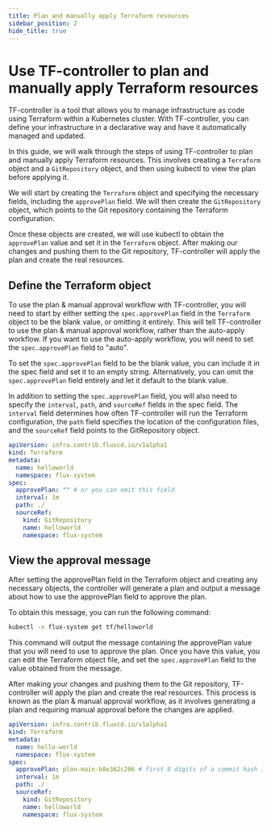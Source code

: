 ```yaml
---
title: Plan and manually apply Terraform resources
sidebar_position: 2
hide_title: true
---
```


# Use TF-controller to plan and manually apply Terraform resources

TF-controller is a tool that allows you to manage infrastructure as code
using Terraform within a Kubernetes cluster. With TF-controller, you can
define your infrastructure in a declarative way and have it automatically managed and updated.

In this guide, we will walk through the steps of using TF-controller to plan and
manually apply Terraform resources.
This involves creating a `Terraform` object and a `GitRepository` object,
and then using kubectl to view the plan before applying it.

We will start by creating the `Terraform` object and specifying the necessary fields,
including the `approvePlan` field.
We will then create the `GitRepository` object,
which points to the Git repository containing the Terraform configuration.

Once these objects are created, we will use kubectl to obtain the `approvePlan` value
and set it in the `Terraform` object. After making our changes and pushing them to the Git repository,
TF-controller will apply the plan and create the real resources.

## Define the Terraform object

To use the plan & manual approval workflow with TF-controller,
you will need to start by either setting the `spec.approvePlan` field in the `Terraform` object
to be the blank value, or omitting it entirely.
This will tell TF-controller to use the plan & manual approval workflow, rather than the auto-apply workflow.
If you want to use the auto-apply workflow, you will need to set the `spec.approvePlan` field to "auto".

To set the `spec.approvePlan` field to be the blank value,
you can include it in the spec field and set it to an empty string.
Alternatively, you can omit the `spec.approvePlan` field entirely and let it default to the blank value.

In addition to setting the `spec.approvePlan` field, you will also need to specify the `interval`, `path`,
and `sourceRef` fields in the spec field.
The `interval` field determines how often TF-controller will run the Terraform configuration,
the `path` field specifies the location of the configuration files,
and the `sourceRef` field points to the GitRepository object.

```yaml {7}
apiVersion: infra.contrib.fluxcd.io/v1alpha1
kind: Terraform
metadata:
  name: helloworld
  namespace: flux-system
spec:
  approvePlan: "" # or you can omit this field
  interval: 1m
  path: ./
  sourceRef:
    kind: GitRepository
    name: helloworld
    namespace: flux-system
```

## View the approval message

After setting the approvePlan field in the Terraform object and creating any necessary objects, the controller will generate a plan and output a message about how to use the approvePlan field to approve the plan.

To obtain this message, you can run the following command:

```bash
kubectl -n flux-system get tf/helloworld
```

This command will output the message containing the approvePlan value
that you will need to use to approve the plan.
Once you have this value, you can edit the Terraform object file, and set the `spec.approvePlan` field
to the value obtained from the message.

After making your changes and pushing them to the Git repository,
TF-controller will apply the plan and create the real resources.
This process is known as the plan & manual approval workflow,
as it involves generating a plan and requiring manual approval before the changes are applied.

```yaml {7}
apiVersion: infra.contrib.fluxcd.io/v1alpha1
kind: Terraform
metadata:
  name: hello-world
  namespace: flux-system
spec:
  approvePlan: plan-main-b8e362c206 # first 8 digits of a commit hash is enough
  interval: 1m
  path: ./
  sourceRef:
    kind: GitRepository
    name: helloworld
    namespace: flux-system
```
